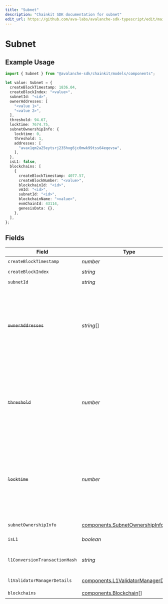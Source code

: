 ```yaml
---
title: "Subnet"
description: "Chainkit SDK documentation for subnet"
edit_url: https://github.com/ava-labs/avalanche-sdk-typescript/edit/main/chainkit/docs/models/components/subnet.md
---
```


# Subnet

## Example Usage

```typescript
import { Subnet } from "@avalanche-sdk/chainkit/models/components";

let value: Subnet = {
  createBlockTimestamp: 1836.04,
  createBlockIndex: "<value>",
  subnetId: "<id>",
  ownerAddresses: [
    "<value 1>",
    "<value 2>",
  ],
  threshold: 94.67,
  locktime: 7674.75,
  subnetOwnershipInfo: {
    locktime: 0,
    threshold: 1,
    addresses: [
      "avax1qm2a25eytsrj235hxg6jc0mwk99tss64eqevsw",
    ],
  },
  isL1: false,
  blockchains: [
    {
      createBlockTimestamp: 4077.57,
      createBlockNumber: "<value>",
      blockchainId: "<id>",
      vmId: "<id>",
      subnetId: "<id>",
      blockchainName: "<value>",
      evmChainId: 43114,
      genesisData: {},
    },
  ],
};
```

## Fields

| Field                                                                                                                                                                               | Type                                                                                                                                                                                | Required                                                                                                                                                                            | Description                                                                                                                                                                         |
| ----------------------------------------------------------------------------------------------------------------------------------------------------------------------------------- | ----------------------------------------------------------------------------------------------------------------------------------------------------------------------------------- | ----------------------------------------------------------------------------------------------------------------------------------------------------------------------------------- | ----------------------------------------------------------------------------------------------------------------------------------------------------------------------------------- |
| `createBlockTimestamp`                                                                                                                                                              | *number*                                                                                                                                                                            | :heavy_check_mark:                                                                                                                                                                  | N/A                                                                                                                                                                                 |
| `createBlockIndex`                                                                                                                                                                  | *string*                                                                                                                                                                            | :heavy_check_mark:                                                                                                                                                                  | N/A                                                                                                                                                                                 |
| `subnetId`                                                                                                                                                                          | *string*                                                                                                                                                                            | :heavy_check_mark:                                                                                                                                                                  | N/A                                                                                                                                                                                 |
| ~~`ownerAddresses`~~                                                                                                                                                                | *string*[]                                                                                                                                                                          | :heavy_check_mark:                                                                                                                                                                  | : warning: ** DEPRECATED **: This will be removed in a future release, please migrate away from it as soon as possible.<br/><br/>This field is deprecated. Use subnetOwnershipInfo instead. |
| ~~`threshold`~~                                                                                                                                                                     | *number*                                                                                                                                                                            | :heavy_check_mark:                                                                                                                                                                  | : warning: ** DEPRECATED **: This will be removed in a future release, please migrate away from it as soon as possible.<br/><br/>This field is deprecated. Use subnetOwnershipInfo instead. |
| ~~`locktime`~~                                                                                                                                                                      | *number*                                                                                                                                                                            | :heavy_check_mark:                                                                                                                                                                  | : warning: ** DEPRECATED **: This will be removed in a future release, please migrate away from it as soon as possible.<br/><br/>This field is deprecated. Use subnetOwnershipInfo instead. |
| `subnetOwnershipInfo`                                                                                                                                                               | [components.SubnetOwnershipInfo](https://github.com/ava-labs/avalanche-sdk-typescript/blob/main/chainkit/models/components/subnetownershipinfo.md)                                                                                                    | :heavy_check_mark:                                                                                                                                                                  | Latest subnet owner details for this Subnet.                                                                                                                                        |
| `isL1`                                                                                                                                                                              | *boolean*                                                                                                                                                                           | :heavy_check_mark:                                                                                                                                                                  | Whether the subnet is an L1 or not.                                                                                                                                                 |
| `l1ConversionTransactionHash`                                                                                                                                                       | *string*                                                                                                                                                                            | :heavy_minus_sign:                                                                                                                                                                  | Transaction hash of ConvertSubnetToL1Tx which converted this Subnet to L1.                                                                                                          |
| `l1ValidatorManagerDetails`                                                                                                                                                         | [components.L1ValidatorManagerDetails](https://github.com/ava-labs/avalanche-sdk-typescript/blob/main/chainkit/models/components/l1validatormanagerdetails.md)                                                                                        | :heavy_minus_sign:                                                                                                                                                                  | L1 validator manager details.                                                                                                                                                       |
| `blockchains`                                                                                                                                                                       | [components.Blockchain](https://github.com/ava-labs/avalanche-sdk-typescript/blob/main/chainkit/models/components/blockchain.md)[]                                                                                                                    | :heavy_check_mark:                                                                                                                                                                  | N/A                                                                                                                                                                                 |